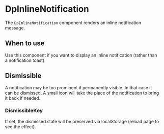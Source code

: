 
<Meta of={DpInlineNotificationStories} />

# DpInlineNotification

The `DpInlineNotification` component renders an inline notification message.

## When to use
Use this component if you want to display an inline notification (rather than a notification toast).

<Canvas of={DpInlineNotificationStories.Default} />

## Dismissible

A notification may be too prominent if permanently visible. In that case it can be dismissed.
A small icon will take the place of the notification to bring it back if needed.

<Canvas of={DpInlineNotificationStories.Dismissible} />

### DismissibleKey

If set, the dismissed state will be preserved via localStorage (reload page to see the effect).

<Canvas of={DpInlineNotificationStories.DismissibleKey} />

